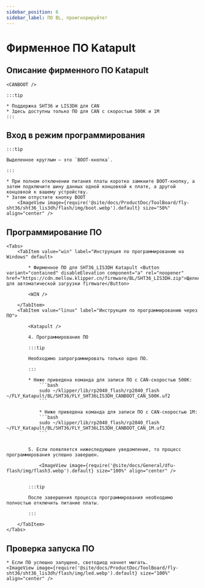 ```yaml
---
sidebar_position: 6
sidebar_label: ПО BL, проигнорируйте!
---
```







# Фирменное ПО Katapult

## Описание фирменного ПО Katapult

    <CANBOOT />

    :::tip

    * Поддержка SHT36 и LIS3DH для CAN
    * Здесь доступны только ПО для CAN с скоростью 500K и 1M
    :::

## Вход в режим программирования

    :::tip

    Выделенное круглым — это `BOOT-кнопка`.

    :::

    * При полном отключении питания платы коротко замкните BOOT-кнопку, а затем подключите шину данных одной концовкой к плате, а другой концовкой к вашему устройству.
    * Затем отпустите кнопку BOOT
        <ImageView image={require('@site/docs/ProductDoc/ToolBoard/fly-sht36/sht36_lis3dh/flash/img/boot.webp').default} size="50%" align="center" />

## Программирование ПО
    <Tabs>
        <TabItem value="win" label="Инструкция по программированию на Windows" default>

            * Фирменное ПО для SHT36_LIS3DH Katapult <Button variant="contained" disableElevation component="a" rel="noopener" href="https://cdn.mellow.klipper.cn/firmware/BL/SHT36_LIS3DH.zip">Щелкните для автоматической загрузки firmware</Button>

            <WIN />

        </TabItem>
        <TabItem value="linux" label="Инструкция по программированию через ПО">

            <Katapult />

            4. Программирование ПО

            :::tip

            Необходимо запрограммировать только одно ПО.

            :::

            * Ниже приведена команда для записи ПО с CAN-скоростью 500K:
                ```bash
                sudo ~/klipper/lib/rp2040_flash/rp2040_flash ~/FLY_Katapult/BL/SHT36/FLY_SHT36LIS3DH_CANBOOT_CAN_500K.uf2
                ```
                        
                * Ниже приведена команда для записи ПО с CAN-скоростью 1M:
                ```bash
                sudo ~/klipper/lib/rp2040_flash/rp2040_flash ~/FLY_Katapult/BL/SHT36/FLY_SHT36LIS3DH_CANBOOT_CAN_1M.uf2
                ```


            5. Если появляется нижеследующее уведомление, то процесс программирования успешно завершен.

                <ImageView image={require('@site/docs/General/dfu-flash/img/flash3.webp').default} size="100%" align="center" />


            :::tip

            После завершения процесса программирования необходимо полностью отключить питание платы.

            :::

        </TabItem>
    </Tabs>

## Проверка запуска ПО

    * Если ПО успешно запущено, светодиод начнет мигать.
    <ImageView image={require('@site/docs/ProductDoc/ToolBoard/fly-sht36/sht36_lis3dh/flash/img/led.webp').default} size="100%" align="center" />
